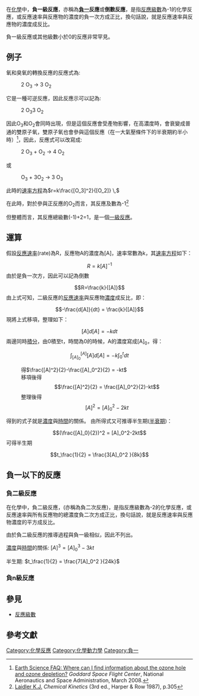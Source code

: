 在[[化學|化學]]中，'''負一級反應'''，亦稱為'''[[負一|負一]]反應'''或'''倒數反應'''，是指[[反應級數|反應級數]]為-1的化學反應，或反應速率與反應物的濃度的負一次方成正比，換句話說，就是反應速率與反應物的濃度成反比。

負一級反應或其他級數小於0的反應非常罕見。

== 例子 ==
氧和臭氧的轉換反應的反應式為:
:2 O<sub>3</sub> → 3 O<sub>2</sub>

它是一種可逆反應，因此反應示可以記為:
:2 O<sub>3</sub>{{unicode|⇌}}3 O<sub>2</sub>

因此O<sub>3</sub>和O<sub>2</sub>會同時出現，但是這個反應會受產物影響，在高濃度時，會衰變成普通的雙原子氧，雙原子氧也會參與這個反應（在一大氣壓條件下的半衰期約半小時）<ref>[http://gcmd.gsfc.nasa.gov/Resources/FAQs/ozone.html Earth Science FAQ: Where can I find information about the ozone hole and ozone depletion?] {{Wayback|url=http://gcmd.gsfc.nasa.gov/Resources/FAQs/ozone.html |date=20060601061532 }} ''Goddard Space Flight Center'', National Aeronautics and Space Administration, March 2008.</ref>，因此，反應式可以改寫成:
:2 O<sub>3</sub> + O<sub>2</sub> → 4 O<sub>2</sub>

或
:O<sub>3</sub> + 3O<sub>2</sub> → 3 O<sub>3</sub>
此時的[[速率方程|速率方程]]為<math>r=k\frac{[O_3]^2}{[O_2]} \,</math> 

在此時，對於參與正反應的O<sub>2</sub>而言，其反應及數為-1<ref>[[Keith_J._Laidler|Laidler K.J.]] ''Chemical Kinetics'' (3rd ed., Harper & Row 1987), p.305</ref>

但整體而言，其反應總級數(-1)+2=1，是一個[[一級反應|一級反應]]。

== 運算 ==
假設[[反應速率|反應速率]](rate)為R，反應物A的濃度為[A]，速率常數為k，其[[速率方程|速率方程]]如下：
:<math>R=k[A]^{-1}</math>
由於是負一次方，因此可以記為倒數
:<math>R=\frac{k}{[A]}</math>
由上式可知，二級反應的[[反應速率|反應速率]]與反應物[[濃度|濃度]]成反比，即：
:<math>-\frac{d[A]}{dt} = \frac{k}{[A]}</math>
現將上式移項，整理如下：
:<math> [A] d[A] = -kdt</math>
兩邊同時[[積分|積分]]，由0積至t，時間為0的時候，A的濃度寫成[A]<sub>0</sub>，得：
:<math>\int_{[A]_0}^{[A]}[A]d[A] = -k\int_{0}^{t}dt</math>
:得<math>\frac{[A]^2}{2}-\frac{[A]_0^2}{2} = -kt</math>
:移項後得:<math>\frac{[A]^2}{2} = \frac{[A]_0^2}{2}-kt</math>
:整理後得:<math>[A]^2 = [A]_0^2-2kt</math>
得到的式子就是[[濃度|濃度]]與[[時間|時間]]的關係。
由所得式又可推導半生期([[半衰期|半衰期]])：
:<math>(\frac{[A]_0}{2})^2 = [A]_0^2-2kt</math>
可得半生期
:<math>t_\frac{1}{2} = \frac{3[A]_0^2 }{8k}</math>

== 負一以下的反應 ==
=== 負二級反應 ===
在化學中，負二級反應，(亦稱為負二次反應)，是指反應級數為-2的化學反應，或反應速率與所有反應物的總濃度負二次方成正比，換句話說，就是反應速率與反應物濃度的平方成反比。

由於負二級反應的推導過程與負一級相似，因此不列出。

[[濃度|濃度]]與[[時間|時間]]的關係:
<math>[A]^3 = [A]_0^3-3kt</math>

半生期:
<math>t_\frac{1}{2} = \frac{7[A]_0^2 }{24k}</math>

=== 負n級反應 ===
{{Empty section|time=2018-01-29T00:34:57+00:00}}

== 參見 ==
*[[反應級數|反應級數]]

== 參考文獻 ==
{{Reflist}}

{{反應級數}}

[[Category:化學反應|Category:化學反應]]
[[Category:化學動力學|Category:化學動力學]]
[[Category:負一|Category:負一]]
